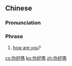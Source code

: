 {{also|你好吗}}
==Chinese==
{{phrasebook|zh}}
{{zh-forms|s=你好吗|type=21}}

===Pronunciation===
{{zh-pron
|m=nǐhǎo ma
|c=nei5 hou2 maa3
|ma=zh-cmn-你好嗎.ogg
|ca=zh-yue-你好嗎.ogg
|cat=ph
}}

===Phrase===
{{zh-phrase}}

# [[how are you]]? {{gloss|greeting}}

[[cs:你好嗎]]
[[ko:你好嗎]]
[[zh:你好嗎]]